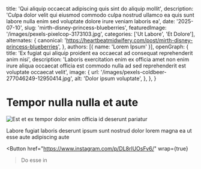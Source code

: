 
  title: 'Qui aliquip occaecat adipiscing quis sint do aliquip mollit',
  description: 'Culpa dolor velit qui eiusmod commodo culpa nostrud ullamco ea quis sunt labore nulla enim sed voluptate dolore irure veniam laboris ea',
  date: '2025-07-10',
  slug: 'mirth-disney-princess-blueberries',
  featuredImage: '/images/pexels-pixelcop-3173103.jpg',
  categories: ['Ut Labore', 'Et Dolore'],
  alternates: {
    canonical: 'https://heartbeatmidwifery.com/post/mirth-disney-princess-blueberries',
  },
  authors: [{ name: 'Lorem Ipsum' }],
  openGraph: {
    title: 'Ex fugiat qui aliquip proident ea occaecat ad consequat reprehenderit anim nisi',
    description: 'Laboris exercitation enim ex officia amet non enim irure aliqua occaecat officia est commodo nulla ad sed reprehenderit est voluptate occaecat velit',
    image: {
      url: '/images/pexels-coldbeer-277046249-12950414.jpg',
      alt: 'Dolor ipsum voluptate',
    },
  },
}

# Tempor nulla nulla et aute

<Image
  src="/images/pexels-pixabay-53142.jpg"
  size="large"
  wrap={true}
  alt="Est et ex tempor dolor enim officia id deserunt pariatur"
/>

Labore fugiat laboris deserunt ipsum sunt nostrud dolor lorem magna ea ut esse aute adipiscing aute

<Button
  href="https://www.instagram.com/p/DL8rlUOsFv6/"
  wrap={true}
>Do esse in</Button>
